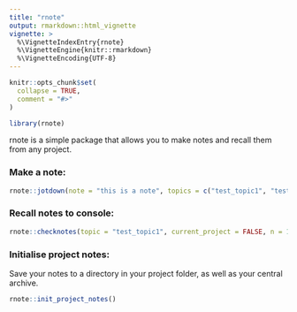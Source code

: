 ```yaml
---
title: "rnote"
output: rmarkdown::html_vignette
vignette: >
  %\VignetteIndexEntry{rnote}
  %\VignetteEngine{knitr::rmarkdown}
  %\VignetteEncoding{UTF-8}
---
```


```r
knitr::opts_chunk$set(
  collapse = TRUE,
  comment = "#>"
)
```

```r
library(rnote)
```

rnote is a simple package that allows you to make notes and recall them from any project.

### Make a note:
```r
rnote::jotdown(note = "this is a note", topics = c("test_topic1", "test_topic2"))
```

### Recall notes to console:
```r
rnote::checknotes(topic = "test_topic1", current_project = FALSE, n = 10)
```

### Initialise project notes:
Save your notes to a directory in your project folder, as well as your central archive.

```r
rnote::init_project_notes()
```
